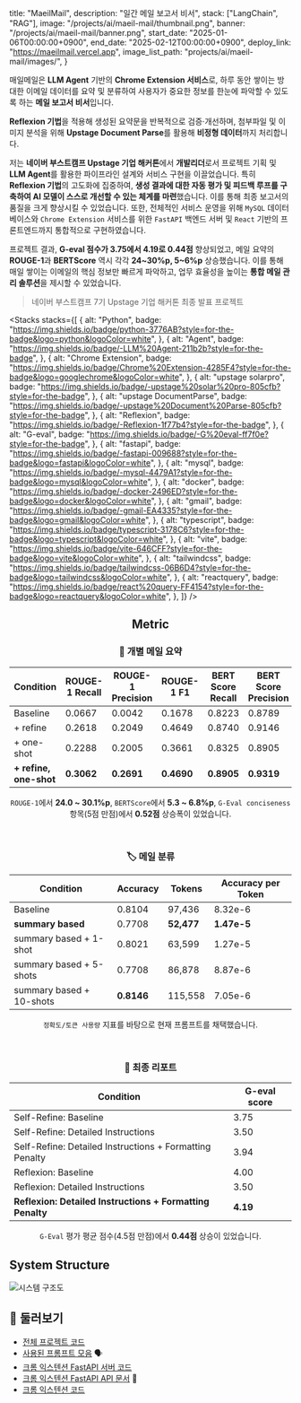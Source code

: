 

  title: "MaeilMail",
  description: "일간 메일 보고서 비서",
  stack: ["LangChain", "RAG"],
  image: "/projects/ai/maeil-mail/thumbnail.png",
  banner: "/projects/ai/maeil-mail/banner.png",
  start_date: "2025-01-06T00:00:00+0900",
  end_date: "2025-02-12T00:00:00+0900",
  deploy_link: "https://maeilmail.vercel.app",
  image_list_path: "projects/ai/maeil-mail/images/",
}

매일메일은 **LLM Agent** 기반의 **Chrome Extension 서비스**로, 하루 동안 쌓이는 방대한 이메일 데이터를 요약 및 분류하여 사용자가 중요한 정보를 한눈에 파악할 수 있도록 하는 **메일 보고서 비서**입니다.

**Reflexion 기법**을 적용해 생성된 요약문을 반복적으로 검증·개선하며, 첨부파일 및 이미지 분석을 위해 **Upstage Document Parse**를 활용해 **비정형 데이터**까지 처리합니다.

저는 **네이버 부스트캠프 Upstage 기업 해커톤**에서 **개발리더**로서 프로젝트 기획 및 **LLM Agent**를 활용한 파이프라인 설계와 서비스 구현을 이끌었습니다. 특히 **Reflexion 기법**의 고도화에 집중하여, **생성 결과에 대한 자동 평가 및 피드백 루프를 구축하여 AI 모델이 스스로 개선할 수 있는 체계를 마련**했습니다. 이를 통해 최종 보고서의 품질을 크게 향상시킬 수 있었습니다. 또한, 전체적인 서비스 운영을 위해 `MySQL` 데이터베이스와 `Chrome Extension` 서비스를 위한 `FastAPI` 백엔드 서버 및 `React` 기반의 프론트엔드까지 통합적으로 구현하였습니다.

프로젝트 결과, **G-eval 점수가 3.75에서 4.19로 0.44점** 향상되었고, 메일 요약의 **ROUGE-1**과 **BERTScore** 역시 각각 **24\~30%p, 5\~6%p** 상승했습니다. 이를 통해 매일 쌓이는 이메일의 핵심 정보만 빠르게 파악하고, 업무 효율성을 높이는 **통합 메일 관리 솔루션**을 제시할 수 있었습니다.

> 네이버 부스트캠프 7기 Upstage 기업 해커톤 최종 발표 프로젝트

<Stacks
  stacks={[
    {
      alt: "Python",
      badge: "https://img.shields.io/badge/python-3776AB?style=for-the-badge&logo=python&logoColor=white",
    },
    {
      alt: "Agent",
      badge: "https://img.shields.io/badge/-LLM%20Agent-211b2b?style=for-the-badge",
    },
    {
      alt: "Chrome Extension",
      badge:
        "https://img.shields.io/badge/Chrome%20Extension-4285F4?style=for-the-badge&logo=googlechrome&logoColor=white",
    },
    {
      alt: "upstage solarpro",
      badge: "https://img.shields.io/badge/-upstage%20solar%20pro-805cfb?style=for-the-badge",
    },
    {
      alt: "upstage DocumentParse",
      badge: "https://img.shields.io/badge/-upstage%20Document%20Parse-805cfb?style=for-the-badge",
    },
    {
      alt: "Reflexion",
      badge: "https://img.shields.io/badge/-Reflexion-1f77b4?style=for-the-badge",
    },
    {
      alt: "G-eval",
      badge: "https://img.shields.io/badge/-G%20eval-ff7f0e?style=for-the-badge",
    },
    {
      alt: "fastapi",
      badge: "https://img.shields.io/badge/-fastapi-009688?style=for-the-badge&logo=fastapi&logoColor=white",
    },
    {
      alt: "mysql",
      badge: "https://img.shields.io/badge/-mysql-4479A1?style=for-the-badge&logo=mysql&logoColor=white",
    },
    {
      alt: "docker",
      badge: "https://img.shields.io/badge/-docker-2496ED?style=for-the-badge&logo=docker&logoColor=white",
    },
    {
      alt: "gmail",
      badge: "https://img.shields.io/badge/-gmail-EA4335?style=for-the-badge&logo=gmail&logoColor=white",
    },
    {
      alt: "typescript",
      badge: "https://img.shields.io/badge/typescript-3178C6?style=for-the-badge&logo=typescript&logoColor=white",
    },
    {
      alt: "vite",
      badge: "https://img.shields.io/badge/vite-646CFF?style=for-the-badge&logo=vite&logoColor=white",
    },
    {
      alt: "tailwindcss",
      badge: "https://img.shields.io/badge/tailwindcss-06B6D4?style=for-the-badge&logo=tailwindcss&logoColor=white",
    },
    {
      alt: "reactquery",
      badge: "https://img.shields.io/badge/react%20query-FF4154?style=for-the-badge&logo=reactquery&logoColor=white",
    },
  ]}
/>

<div align="center">

## Metric

### 📝 개별 메일 요약

| Condition              | ROUGE-1 Recall | ROUGE-1 Precision | ROUGE-1 F1 | BERT Score Recall | BERT Score Precision | BERT Score F1 | G-EVAL Conciseness |
| ---------------------- | -------------- | ----------------- | ---------- | ----------------- | -------------------- | ------------- | ------------------ |
| Baseline               | 0.0667         | 0.0042            | 0.1678     | 0.8223            | 0.8789               | 0.8494        | 4.3958             |
| + refine               | 0.2618         | 0.2049            | 0.4649     | 0.8740            | 0.9146               | 0.8932        | 4.8750             |
| + one-shot             | 0.2288         | 0.2005            | 0.3661     | 0.8325            | 0.8905               | 0.8588        | 4.9375             |
| **+ refine, one-shot** | **0.3062**     | **0.2691**        | **0.4690** | **0.8905**        | **0.9319**           | **0.0901**    | **4.9167**         |

`ROUGE-1`에서 **24.0 ~ 30.1%p**, `BERTScore`에서 **5.3 ~ 6.8%p**, `G-Eval conciseness` 항목(5점 만점)에서 **0.52점** 상승폭이 있었습니다.

<br />

### 🏷️ 메일 분류

| Condition                | Accuracy   | Tokens     | Accuracy per Token |
| ------------------------ | ---------- | ---------- | ------------------ |
| Baseline                 | 0.8104     | 97,436     | 8.32e-6            |
| **summary based**        | 0.7708     | **52,477** | **1.47e-5**        |
| summary based + 1-shot   | 0.8021     | 63,599     | 1.27e-5            |
| summary based + 5-shots  | 0.7708     | 86,878     | 8.87e-6            |
| summary based + 10-shots | **0.8146** | 115,558    | 7.05e-6            |

`정확도/토큰 사용량` 지표를 바탕으로 현재 프롬프트를 채택했습니다.

<br />

### 📜 최종 리포트

| Condition                                                 | G-eval score |
| --------------------------------------------------------- | ------------ |
| Self-Refine: Baseline                                     | 3.75         |
| Self-Refine: Detailed Instructions                        | 3.50         |
| Self-Refine: Detailed Instructions + Formatting Penalty   | 3.94         |
| Reflexion: Baseline                                       | 4.00         |
| Reflexion: Detailed Instructions                          | 3.50         |
| **Reflexion: Detailed Instructions + Formatting Penalty** | **4.19**     |

`G-Eval` 평가 평균 점수(4.5점 만점)에서 **0.44점** 상승이 있었습니다.

</div>

## System Structure

![시스템 구조도](/projects/ai/maeil-mail/structure.png)

## 🔗 둘러보기

- [전체 프로젝트 코드](https://github.com/jagaldol/maeilmail) <FaGithub className="inline text-lg" />
- [사용된 프롬프트 모음](https://github.com/jagaldol/maeilmail/tree/main/prompt/template) 🗣️
- [크롬 익스텐션 FastAPI 서버 코드](https://github.com/jagaldol/maeilmail/tree/main/server) <FaGithub className="inline text-lg" />
- [크롬 익스텐션 FastAPI API 문서](https://chobab.jagaldol.com/docs) 📜
- [크롬 익스텐션 코드](https://github.com/jagaldol/maeilmail/tree/main/chrome-extension) <FaGithub className="inline text-lg" />

<MemberContainer>
  <MemberGrid
    members={[
      {
        imageSrc: "https://github.com/jagaldol.png",
        link: "https://github.com/jagaldol",
        name: "안혜준",
        description: "파이프라인 설계, Reflexion 구현, 서비스 개발, 코드 품질 관리",
      },
      {
        imageSrc: "https://github.com/chell9999.png",
        link: "https://github.com/chell9999",
        name: "이채호",
        description: "Reflexion 구현 및 고도화, 최종 요약 G-eval 평가 고도화",
      },
      {
        imageSrc: "https://github.com/sunvvis.png",
        link: "https://github.com/sunvvis",
        name: "유선우",
        description: "PM, 기획 및 디자인, 파이프라인 설계, 요약 및 분류 평가",
      },
      {
        imageSrc: "https://github.com/gsgh3016.png",
        link: "https://github.com/gsgh3016",
        name: "강감찬",
        description: "Self-refine 및 클러스터링, 서비스 개발, 요약 및 분류 평가",
      },
      {
        imageSrc: "https://github.com/canolayoo78.png",
        link: "https://github.com/canolayoo78",
        name: "유채은",
        description: "Gmail 데이터 파싱 및 Mail 객체 관리, 분류 파이프라인 구현",
      },
      {
        imageSrc: "https://github.com/eyeol.png",
        link: "https://github.com/eyeol",
        name: "단이열",
        description: "평가용 데이터셋 구성 및 제작, 평가 지표 설계, 페르소나 디자인",
      },
    ]}
  />
</MemberContainer>
